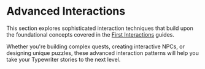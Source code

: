 # Advanced Interactions

This section explores sophisticated interaction techniques that build upon the foundational concepts covered in the [First Interactions](../01-interactions/index.mdx) guides.

Whether you're building complex quests, creating interactive NPCs, or designing unique puzzles, these advanced interaction patterns will help you take your Typewriter stories to the next level.